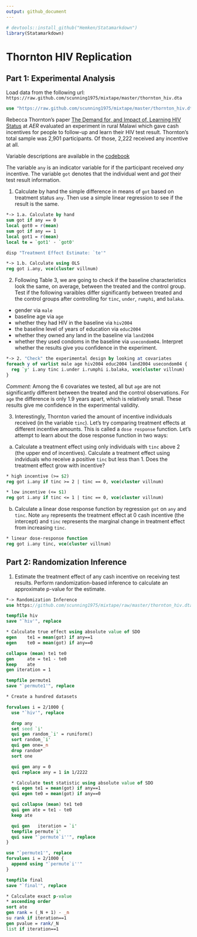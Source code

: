 ```yaml
---
output: github_document
---
```


```r
# devtools::install_github("Hemken/Statamarkdown")
library(Statamarkdown)
```

# Thornton HIV Replication

## Part 1: Experimental Analysis

Load data from the following url: `https://raw.github.com/scunning1975/mixtape/master/thornton_hiv.dta`

```stata
use "https://raw.github.com/scunning1975/mixtape/master/thornton_hiv.dta", clear
```

Rebecca Thornton's paper [The Demand for, and Impact of, Learning HIV Status](https://www.rebeccathornton.net/wp-content/uploads/2019/08/Thornton-AER2008.pdf) at *AER* evaluated an experiment in rural Malawi which gave cash incentives for people to follow-up and learn their HIV test result. Thornton’s total sample was 2,901 participants. Of those, 2,222 received any incentive at all. 

Variable descriptions are available in the [codebook](codebook.pdf)


The variable `any` is an indicator variable for if the participant received *any* incentive. The variable `got` denotes that the individual went and *got* their test result information.

1. Calculate by hand the simple difference in means of `got` based on treatment status `any`. Then use a simple linear regression to see if the result is the same.

```stata
*-> 1.a. Calculate by hand
sum got if any == 0
local got0 = r(mean)
sum got if any == 1
local got1 = r(mean)
local te = `got1' - `got0'

disp "Treatment Effect Estimate: `te'"

*-> 1.b. Calculate using OLS
reg got i.any, vce(cluster villnum)
```

2. Following Table 3, we are going to check if the baseline characteristics look the same, on average, between the treated and the control group. Test if the following varaibles differ significantly between treated and the control groups after controlling for `tinc`, `under`, `rumphi`, and `balaka`. 

- gender via `male` 
- baseline age via `age` 
- whether they had HIV in the baseline via `hiv2004`
- the baseline level of years of education via `educ2004`
- whether they owned any land in the baseline via `land2004`
- whether they used condoms in the baseline via `usecondom04`. 
Interpret whether the results give you confidence in the experiment.

```stata
*-> 2. "Check" the experimental design by looking at covariates
foreach y of varlist male age hiv2004 educ2004 land2004 usecondom04 {
  reg `y' i.any tinc i.under i.rumphi i.balaka, vce(cluster villnum)
}
```

*Comment:* Among the 6 covariates we tested, all but `age` are not significantly different between the treated and the control observations. For `age` the difference is only 1.9 years apart, which is relatively small. These results give me confidence in the experimental validity.


3. Interestingly, Thornton varied the amount of incentive individuals received (in the variable `tinc`). Let's try comparing treatment effects at different incentive amounts. This is called a `dose response` function. Let's attempt to learn about the dose response function in two ways:

  a. Calculate a treatment effect using only individuals with `tinc` above 2 (the upper end of incentives). Calculate a treatment effect using indviduals who receive a positive `tinc` but less than 1. Does the treatment effect grow with incentive?

```stata
* high incentive (>= $2)
reg got i.any if tinc >= 2 | tinc == 0, vce(cluster villnum) 

* low incentive (<= $1)
reg got i.any if tinc <= 1 | tinc == 0, vce(cluster villnum)
```

  b. Calculate a linear dose response function by regression `got` on `any` and `tinc`. Note `any` represents the treatment effect at 0 cash incentive (the intercept) and `tinc` represents the marginal change in treatment effect from increasing `tinc`. 

```stata
* linear dose-response function
reg got i.any tinc, vce(cluster villnum)
```


## Part 2: Randomization Inference

1. Estimate the treatment effect of any cash incentive on receiving test results. Perform randomization-based inference to calculate an approximate p-value for the estimate.

```stata
*-> Randomization Inference
use https://github.com/scunning1975/mixtape/raw/master/thornton_hiv.dta, clear

tempfile hiv
save "`hiv'", replace

* Calculate true effect using absolute value of SDO
egen 	te1 = mean(got) if any==1
egen 	te0 = mean(got) if any==0

collapse (mean) te1 te0
gen 	ate = te1 - te0
keep 	ate
gen iteration = 1

tempfile permute1
save "`permute1'", replace

* Create a hundred datasets

forvalues i = 2/1000 {
  use "`hiv'", replace

  drop any
  set seed `i'
  qui gen random_`i' = runiform()
  sort random_`i'
  qui gen one=_n
  drop random*
  sort one

  qui gen any = 0
  qui replace any = 1 in 1/2222

  * Calculate test statistic using absolute value of SDO
  qui egen te1 = mean(got) if any==1
  qui egen te0 = mean(got) if any==0

  qui collapse (mean) te1 te0
  qui gen ate = te1 - te0
  keep ate

  qui gen	iteration = `i'
  tempfile permute`i'
  qui save "`permute`i''", replace
}

use "`permute1'", replace
forvalues i = 2/1000 {
  append using "`permute`i''"
}

tempfile final
save "`final'", replace

* Calculate exact p-value
* ascending order
sort ate  
gen rank = (_N + 1) - _n
su rank if iteration==1
gen pvalue = rank/_N
list if iteration==1
```



